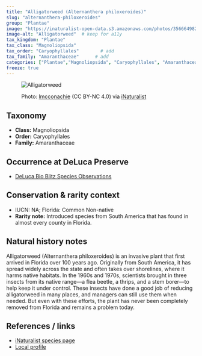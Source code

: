 ```yaml
---
title: "Alligatorweed (Alternanthera philoxeroides)"
slug: "alternanthera-philoxeroides"
group: "Plantae"
image: "https://inaturalist-open-data.s3.amazonaws.com/photos/356664982/large.jpeg"        # keep for thumbnails
image-alt: "Alligatorweed"  # keep for a11y
tax_kingdom: "Plantae"
tax_class: "Magnoliopsida"
tax_order: "Caryophyllales"        # add
tax_family: "Amaranthaceae"      # add
categories: ["Plantae","Magnoliopsida", "Caryophyllales", "Amaranthaceae"]
freeze: true
---
```


<figure class="species-figure">

<img src="https://inaturalist-open-data.s3.amazonaws.com/photos/356664982/large.jpeg" alt="Alligatorweed" class="species-photo"/>

<figcaption class="photo-credit">

Photo: <a href="https://www.inaturalist.org/people/lmcconachie">lmcconachie</a> (CC BY-NC 4.0) via <a href="https://www.inaturalist.org/observations/201994127">iNaturalist</a>

</figcaption>

</figure>

## Taxonomy

-   **Class:** Magnoliopsida
-   **Order:** Caryophyllales
-   **Family:** Amaranthaceae

## Occurrence at DeLuca Preserve

-   [DeLuca Bio Blitz Species Observations](https://www.inaturalist.org/observations/?project_id=annual-uf-ifas-deluca-bioblitz-data&taxon_id=75386)

## Conservation & rarity context

-   IUCN: NA; Florida: Common Non-native
-   **Rarity note:** Introduced species from South America that has found in almost every county in Florida.

## Natural history notes

Alligatorweed (Alternanthera philoxeroides) is an invasive plant that first arrived in Florida over 100 years ago. Originally from South America, it has spread widely across the state and often takes over shorelines, where it harms native habitats. In the 1960s and 1970s, scientists brought in three insects from its native range—a flea beetle, a thrips, and a stem borer—to help keep it under control. These insects have done a good job of reducing alligatorweed in many places, and managers can still use them when needed. But even with these efforts, the plant has never been completely removed from Florida and remains a problem today.

## References / links

-   [iNaturalist species page](https://www.inaturalist.org/taxa/75386-Alternanthera-philoxeroides)
-   [Local profile](https://blogs.ifas.ufl.edu/caip/2021/05/01/the-invasive-alligatorweed-alternanthera-philoxeroides/)
